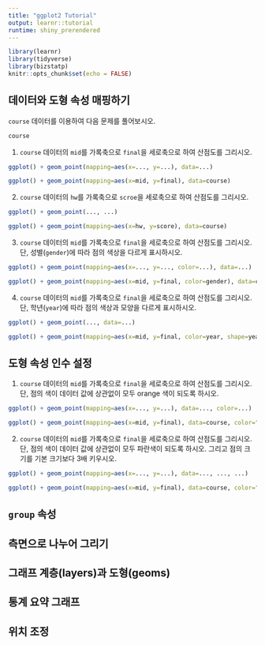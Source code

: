 ```yaml
---
title: "ggplot2 Tutorial"
output: learnr::tutorial
runtime: shiny_prerendered
---
```


```r
library(learnr)
library(tidyverse)
library(bizstatp)
knitr::opts_chunk$set(echo = FALSE)
```


## 데이터와 도형 속성 매핑하기

`course` 데이터를 이용하여 다음 문제를 풀어보시오.

```r
course
```

1. `course` 데이터의 `mid`를 가록축으로 `final`을 세로축으로 하여 산점도를 그리시오. 

```r
ggplot() + geom_point(mapping=aes(x=..., y=...), data=...)
```

```r
ggplot() + geom_point(mapping=aes(x=mid, y=final), data=course)
```

2. `course` 데이터의 `hw`를 가록축으로 `scroe`을 세로축으로 하여 산점도를 그리시오. 

```r
ggplot() + geom_point(..., ...)
```

```r
ggplot() + geom_point(mapping=aes(x=hw, y=score), data=course)
```

3. `course` 데이터의 `mid`를 가록축으로 `final`을 세로축으로 하여 산점도를 그리시오. 단, 성별(`gender`)에 따라 점의 색상을 다르게 표시하시오.  

```r
ggplot() + geom_point(mapping=aes(x=..., y=..., color=...), data=...)
```

```r
ggplot() + geom_point(mapping=aes(x=mid, y=final, color=gender), data=course)
```

4. `course` 데이터의 `mid`를 가록축으로 `final`을 세로축으로 하여 산점도를 그리시오. 단, 학년(`year`)에 따라 점의 색상과 모양을 다르게 표시하시오.  

```r
ggplot() + geom_point(..., data=...)
```

```r
ggplot() + geom_point(mapping=aes(x=mid, y=final, color=year, shape=year), data=course)
```


## 도형 속성 인수 설정 

1. `course` 데이터의 `mid`를 가록축으로 `final`을 세로축으로 하여 산점도를 그리시오. 단, 점의 색이 데이터 값에 상관없이 모두 orange 색이 되도록 하시오. 

```r
ggplot() + geom_point(mapping=aes(x=..., y=...), data=..., color=...)
```

```r
ggplot() + geom_point(mapping=aes(x=mid, y=final), data=course, color="orange")
```

2. `course` 데이터의 `mid`를 가록축으로 `final`을 세로축으로 하여 산점도를 그리시오. 단, 점의 색이 데이터 값에 상관없이 모두 파란색이 되도록 하시오. 그리고 점의 크기를 기본 크기보다 3배 키우시오.  

```r
ggplot() + geom_point(mapping=aes(x=..., y=...), data=..., ..., ...)
```

```r
ggplot() + geom_point(mapping=aes(x=mid, y=final), data=course, color="blue", size=3)
```

## `group` 속성

## 측면으로 나누어 그리기

## 그래프 계층(layers)과 도형(geoms)

## 통계 요약 그래프

## 위치 조정


